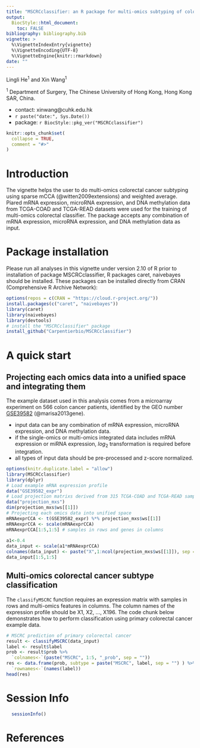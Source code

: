 ---
title: "MSCRCclassifier: an R package for multi-omics subtyping of colorectal cancer"
output:
  BiocStyle::html_document:
    toc: FALSE
bibliography: bibliography.bib
vignette: >
  %\VignetteIndexEntry{vignette}
  %\VignetteEncoding{UTF-8}
  %\VignetteEngine{knitr::rmarkdown}
date: ""
---

<style>
h1.title {
  text-align: center;
}
</style>

<!-- <div style="text-align: center;"> </div> -->
Lingli He<sup>1</sup> and Xin Wang<sup>1</sup>

<sup>1</sup> Department of Surgery, The Chinese University of Hong Kong, Hong Kong SAR, China.

* contact: xinwang@cuhk.edu.hk
* `r paste("date:", Sys.Date())`
* package: `r BiocStyle::pkg_ver("MSCRCclassifier")`


```{r, include = FALSE}
knitr::opts_chunk$set(
  collapse = TRUE,
  comment = "#>"
)
```


# Introduction

The vignette helps the user to do multi-omics colorectal cancer subtyping using sparse mCCA (@witten2009extensions) and weighted average. Piared mRNA expression, microRNA expression, and DNA methylation data from TCGA-COAD and TCGA-READ datasets were used for the training of multi-omics colorectal classifier. The package accepts any combination of mRNA expression, microRNA expression, and DNA methylation data as input. 


# Package installation

Please run all analyses in this vignette under version 2.10 of R prior to installation of package MSCRCclassifier, R packages caret, naivebayes should be installed. These packages can be installed directly from CRAN (Comprehensive R Archive Network):
```{r message=FALSE, warning=FALSE, results='hide'}
options(repos = c(CRAN = "https://cloud.r-project.org/"))
install.packages(c("caret", "naivebayes"))
library(caret)
library(naivebayes)
library(devtools)
# install the "MSCRCclassifier" package
install_github("Carpentierbio/MSCRCclassifier")
```

# A quick start 

## Projecting each omics data into a unified space and integrating them
The example dataset used in this analysis comes from a microarray experiment on 566 colon cancer patients, identified by the GEO number [GSE39582](https://www.ncbi.nlm.nih.gov/geo/query/acc.cgi?acc=GSE39582)  (@marisa2013gene).

* input data can be any combination of mRNA expression, microRNA expression, and DNA methylation data.
* if the single-omics or multi-omics integrated data includes mRNA expression or miRNA expression, *log*~2~\ transformation is required before integration.
* all types of input data should be pre-processed and z-score normalized.

```{r, eval=TRUE}
options(knitr.duplicate.label = "allow")
library(MSCRCclassifier)
library(dplyr)
# Load example mRNA expression profile
data("GSE39582_expr")
# Load projection matrixs derived from 315 TCGA-COAD and TCGA-READ samples
data("projection_mxs")
dim(projection_mxs$ws[[1]])  
# Projecting each omics data into unified space
mRNAexprCCA <- t(GSE39582_expr) %*% projection_mxs$ws[[1]]
mRNAexprCCA <- scale(mRNAexprCCA)
mRNAexprCCA[1:5,1:5] # samples in rows and genes in columns 
  
a1<-0.4
data_input <- scale(a1*mRNAexprCCA)
colnames(data_input) <- paste("X",1:ncol(projection_mxs$ws[[1]]), sep = "")
data_input[1:5,1:5]
```

## Multi-omics colorectal cancer subtype classification
The `classifyMSCRC` function requires an expression matrix with samples in rows and multi-omics features in columns. The column names of the expression profile should be X1, X2, ..., X196. The code chunk below demonstrates how to perform classification using primary colorectal cancer example data. 

```{r, eval=TRUE, message=TRUE}

# MSCRC prediction of primary colorectal cancer
result <- classifyMSCRC(data_input)
label <- result$label
prob <- result$prob %>%
  `colnames<-`(paste("MSCRC", 1:5, "_prob", sep = ""))
res <- data.frame(prob, subtype = paste("MSCRC", label, sep = "") ) %>%
  `rownames<-`(names(label))
head(res)
```


# Session Info
```{r, echo=FALSE}
  sessionInfo()
```

# References



